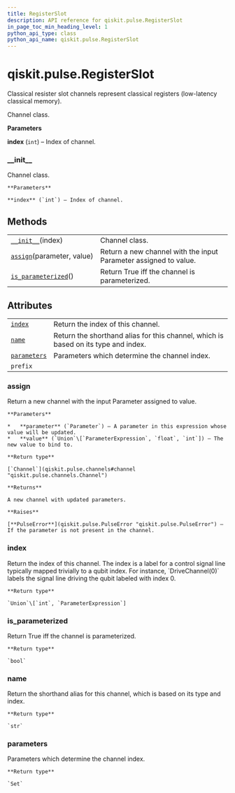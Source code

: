 ```yaml
---
title: RegisterSlot
description: API reference for qiskit.pulse.RegisterSlot
in_page_toc_min_heading_level: 1
python_api_type: class
python_api_name: qiskit.pulse.RegisterSlot
---
```


# qiskit.pulse.RegisterSlot

<Class id="qiskit.pulse.RegisterSlot" isDedicatedPage={true} github="https://github.com/qiskit/qiskit/tree/stable/0.17/qiskit/pulse/channels.py" signature="RegisterSlot(index)" modifiers="class">
  Classical resister slot channels represent classical registers (low-latency classical memory).

  Channel class.

  **Parameters**

  **index** (`int`) – Index of channel.

  ### \_\_init\_\_

  <Function id="qiskit.pulse.RegisterSlot.__init__" signature="__init__(index)">
    Channel class.

    **Parameters**

    **index** (`int`) – Index of channel.
  </Function>

  ## Methods

  |                                                                                                                  |                                                                  |
  | ---------------------------------------------------------------------------------------------------------------- | ---------------------------------------------------------------- |
  | [`__init__`](#qiskit.pulse.RegisterSlot.__init__ "qiskit.pulse.RegisterSlot.__init__")(index)                    | Channel class.                                                   |
  | [`assign`](#qiskit.pulse.RegisterSlot.assign "qiskit.pulse.RegisterSlot.assign")(parameter, value)               | Return a new channel with the input Parameter assigned to value. |
  | [`is_parameterized`](#qiskit.pulse.RegisterSlot.is_parameterized "qiskit.pulse.RegisterSlot.is_parameterized")() | Return True iff the channel is parameterized.                    |

  ## Attributes

  |                                                                                              |                                                                                    |
  | -------------------------------------------------------------------------------------------- | ---------------------------------------------------------------------------------- |
  | [`index`](#qiskit.pulse.RegisterSlot.index "qiskit.pulse.RegisterSlot.index")                | Return the index of this channel.                                                  |
  | [`name`](#qiskit.pulse.RegisterSlot.name "qiskit.pulse.RegisterSlot.name")                   | Return the shorthand alias for this channel, which is based on its type and index. |
  | [`parameters`](#qiskit.pulse.RegisterSlot.parameters "qiskit.pulse.RegisterSlot.parameters") | Parameters which determine the channel index.                                      |
  | `prefix`                                                                                     |                                                                                    |

  ### assign

  <Function id="qiskit.pulse.RegisterSlot.assign" signature="assign(parameter, value)">
    Return a new channel with the input Parameter assigned to value.

    **Parameters**

    *   **parameter** (`Parameter`) – A parameter in this expression whose value will be updated.
    *   **value** (`Union`\[`ParameterExpression`, `float`, `int`]) – The new value to bind to.

    **Return type**

    [`Channel`](qiskit.pulse.channels#channel "qiskit.pulse.channels.Channel")

    **Returns**

    A new channel with updated parameters.

    **Raises**

    [**PulseError**](qiskit.pulse.PulseError "qiskit.pulse.PulseError") – If the parameter is not present in the channel.
  </Function>

  ### index

  <Attribute id="qiskit.pulse.RegisterSlot.index">
    Return the index of this channel. The index is a label for a control signal line typically mapped trivially to a qubit index. For instance, `DriveChannel(0)` labels the signal line driving the qubit labeled with index 0.

    **Return type**

    `Union`\[`int`, `ParameterExpression`]
  </Attribute>

  ### is\_parameterized

  <Function id="qiskit.pulse.RegisterSlot.is_parameterized" signature="is_parameterized()">
    Return True iff the channel is parameterized.

    **Return type**

    `bool`
  </Function>

  ### name

  <Attribute id="qiskit.pulse.RegisterSlot.name">
    Return the shorthand alias for this channel, which is based on its type and index.

    **Return type**

    `str`
  </Attribute>

  ### parameters

  <Attribute id="qiskit.pulse.RegisterSlot.parameters">
    Parameters which determine the channel index.

    **Return type**

    `Set`
  </Attribute>
</Class>

